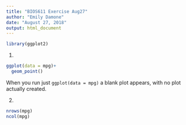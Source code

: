 ```yaml
---
title: "BIOS611 Exercise Aug27"
author: "Emily Damone"
date: "August 27, 2018"
output: html_document
---
```

```r
library(ggplot2)
```


1. 
```r
ggplot(data = mpg)+
  geom_point()
```

When you run just `ggplot(data = mpg)` a blank plot appears, with no plot actually created.

2.
```r
nrows(mpg)
ncol(mpg)
```

